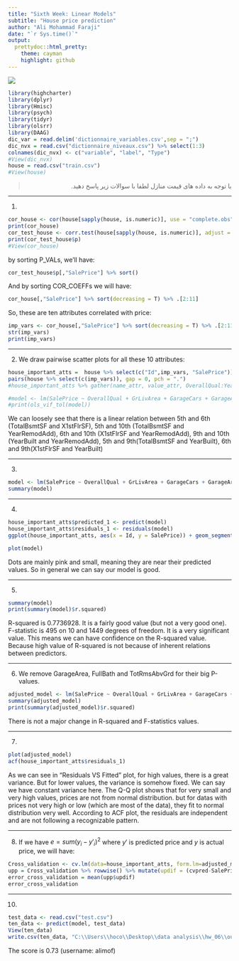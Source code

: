 ```yaml
---
title: "Sixth Week: Linear Models"
subtitle: "House price prediction"
author: "Ali Mohammad Faraji"
date: "`r Sys.time()`"
output:
  prettydoc::html_pretty:
    theme: cayman
    highlight: github
---
```


<div align="center">
<img  src="images/house.jpg"  align = 'center'>
</div>

```r
library(highcharter)
library(dplyr)
library(Hmisc)
library(psych)
library(tidyr)
library(olsrr)
library(DAAG)
dic_var = read.delim('dictionnaire_variables.csv',sep = ";") 
dic_nvx = read.csv("dictionnaire_niveaux.csv") %>% select(1:3) 
colnames(dic_nvx) <- c("variable", "label", "Type")
#View(dic_nvx)
house = read.csv("train.csv")
#View(house)

```


> <p dir="RTL"> 
با توجه به داده های قیمت منازل
لطفا با سوالات زیر پاسخ دهید.
</p>

***

<p dir="LTR">
1.
```r
cor_house <- cor(house[sapply(house, is.numeric)], use = "complete.obs")
print(cor_house)
cor_test_house <- corr.test(house[sapply(house, is.numeric)], adjust = "none")
print(cor_test_house$p)
#View(cor_house)
```
by sorting P_VALs, we'll have:
```r
cor_test_house$p[,"SalePrice"] %>% sort()
```
And by sorting COR_COEFFs we will have:
```r
cor_house[,"SalePrice"] %>% sort(decreasing = T) %>% .[2:11]
```
So, these are ten attributes correlated with price:
```r
imp_vars <- cor_house[,"SalePrice"] %>% sort(decreasing = T) %>% .[2:11] %>% names()
str(imp_vars)
print(imp_vars)
```


</p>

***

<p dir="LTR">
2.
We draw pairwise scatter plots for all these 10 attributes:
```r
house_important_atts =  house %>% select(c("Id",imp_vars, "SalePrice"))
pairs(house %>% select(c(imp_vars)), gap = 0, pch = ".")
#house_important_atts %>% gather(name_attr, value_attr, OverallQual:YearRemodAdd) %>% hchart("s", hcaes(x = value_attr, y = SalePrice, group = name_attr))

#model <- lm(SalePrice ~ OverallQual + GrLivArea + GarageCars + GarageArea + TotalBsmtSF +X1stFlrSF +FullBath + TotRmsAbvGrd + YearBuilt + YearRemodAdd , data = house_important_atts)
#print(ols_vif_tol(model))

```
We can loosely see that there is a linear relation between 5th and 6th (TotalBsmtSF and X1stFlrSF), 5th and 10th (TotalBsmtSF and YearRemodAdd), 6th and 10th (X1stFlrSF and YearRemodAdd), 9th and 10th (YearBuilt and YearRemodAdd), 5th and 9th(TotalBsmtSF and YearBuilt), 6th and 9th(X1stFlrSF and YearBuilt)
</p>



***

<p dir="RTL">
3.
```r
model <- lm(SalePrice ~ OverallQual + GrLivArea + GarageCars + GarageArea + TotalBsmtSF +X1stFlrSF +FullBath + TotRmsAbvGrd + YearBuilt + YearRemodAdd , data = house_important_atts)
summary(model)
```

</p>

***

<p dir="LTR">
4.
```r
house_important_atts$predicted_1 <- predict(model)
house_important_atts$residuals_1 <- residuals(model)
ggplot(house_important_atts, aes(x = Id, y = SalePrice)) + geom_segment(aes(xend = Id, yend = predicted_1), alpha = 0.4) + geom_point(aes(size = abs(residuals_1), color = abs(residuals_1))) + geom_point(aes(y = predicted_1), shape = 1) + theme_bw()  + scale_color_continuous(low = "pink", high = "red") + ggtitle("Predicted Price and real price")

plot(model)
```
Dots are mainly pink and small, meaning they are near their predicted values. So in general we can say our model is good.
</p>

***

<p dir="LTR">
5.
```r
summary(model)
print(summary(model)$r.squared)
```

R-squared is 0.7736928. It is a fairly good value (but not a very good one). 
F-statistic is 495 on 10 and 1449 degrees of freedom. It is a very significant value. This means we can have confidence on the R-squared value. Because high value of R-squared is not because of inherent relations between predictors. 
</p>

***

<p dir="LTR">
6.
We remove GarageArea, FullBath and TotRmsAbvGrd for their big P-values.
```r
adjusted_model <- lm(SalePrice ~ OverallQual + GrLivArea + GarageCars + TotalBsmtSF +X1stFlrSF + YearBuilt + YearRemodAdd , data = house_important_atts)
summary(adjusted_model)
print(summary(adjusted_model)$r.squared)
```
There is not a major change in R-squared and F-statistics values.


</p>

***

<p dir="RTL">
7.
```r
plot(adjusted_model)
acf(house_important_atts$residuals_1)
```
As we can see in "Residuals VS Fitted" plot, for high values, there is a great variance. But for lower values, the variance is somehow fixed. We can say we have constant variance here.
The Q-Q plot shows that for very small and very high values, prices are not from normal distribution. but for datas with prices not very high or low (which are most of the data), they fit to normal distribution very well. 
According to ACF plot, the residuals are independent and are not following a recognizable pattern.  

</p>

***

<p dir="LTR">
8.
If we have $e = sum (y_i - y'_i)^2$ where $y'$ is predicted price and $y$ is actual price, we will have:
```r
Cross_validation <- cv.lm(data=house_important_atts, form.lm=adjusted_model, m= 5, plotit = F)
upp = Cross_validation %>% rowwise() %>% mutate(updif = (cvpred-SalePrice)^2, down = SalePrice^2) 
error_cross_validation = mean(upp$updif)
error_cross_validation
```

</p>


***

<p dir="LTR"> 
10.
```r
test_data <- read.csv("test.csv")
ten_data <- predict(model, test_data)
View(ten_data)
write.csv(ten_data, "C:\\Users\\hoco\\Desktop\\data analysis\\hw_06\\ouuuuuuuut.csv")
```
The score is 0.73 (username: alimof)
</p>


